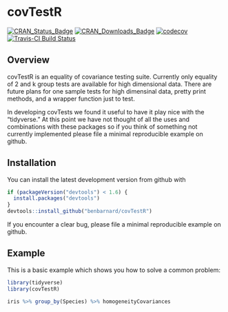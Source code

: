 # covTestR

[![CRAN_Status_Badge](http://www.r-pkg.org/badges/version/covTestR)](https://cran.r-project.org/package=covTestR)
[![CRAN_Downloads_Badge](http://cranlogs.r-pkg.org/badges/grand-total/covTestR)](https://cran.r-project.org/package=covTestR)
[![codecov](https://codecov.io/gh/BenBarnard/covTestR/branch/devel/graph/badge.svg)](https://codecov.io/gh/BenBarnard/covTestR)
[![Travis-CI Build Status](https://travis-ci.org/BenBarnard/covTestR.svg?branch=devel)](https://travis-ci.org/BenBarnard/covTestR)

## Overview

covTestR is an equality of covariance testing suite. Currently only equality of 2 and k group tests are available for high dimensional data. There are future plans for one sample tests for high dimensinal data, pretty print methods, and a wrapper function just to test.

In developing covTests we found it useful to have it play nice with the "tidyverse." At this point we have not thought of all the uses and combinations with these packages so if you think of something not currently implemented please file a minimal reproducible example on github.

## Installation

You can install the latest development version from github with

```r
if (packageVersion("devtools") < 1.6) {
  install.packages("devtools")
}
devtools::install_github("benbarnard/covTestR")
```

If you encounter a clear bug, please file a minimal reproducible example on github.

## Example

This is a basic example which shows you how to solve a common problem:

```r
library(tidyverse)
library(covTestR)

iris %>% group_by(Species) %>% homogeneityCovariances
```
